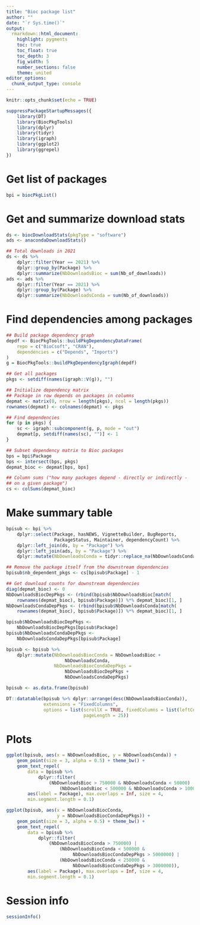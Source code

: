 ```yaml
---
title: "Bioc package list"
author: ""
date: "`r Sys.time()`"
output:
  rmarkdown::html_document:
    highlight: pygments
    toc: true
    toc_float: true
    toc_depth: 3
    fig_width: 5
    number_sections: false
    theme: united
editor_options: 
  chunk_output_type: console
---
```


```r
knitr::opts_chunk$set(echo = TRUE)
```

```r
suppressPackageStartupMessages({
    library(DT)
    library(BiocPkgTools)
    library(dplyr)
    library(tidyr)
    library(igraph)
    library(ggplot2)
    library(ggrepel)
})
```

# Get list of packages

```r
bpi = biocPkgList()
```

# Get and summarize download stats

```r
ds <- biocDownloadStats(pkgType = "software")
ads <- anacondaDownloadStats()

## Total downloads in 2021
ds <- ds %>%
    dplyr::filter(Year == 2021) %>%
    dplyr::group_by(Package) %>%
    dplyr::summarize(NbDownloadsBioc = sum(Nb_of_downloads))
ads <- ads %>%
    dplyr::filter(Year == 2021) %>%
    dplyr::group_by(Package) %>%
    dplyr::summarize(NbDownloadsConda = sum(Nb_of_downloads))
```

# Find dependencies among packages

```r
## Build package dependency graph
depdf <- BiocPkgTools::buildPkgDependencyDataFrame(
    repo = c("BioCsoft", "CRAN"),
    dependencies = c("Depends", "Imports")
)
g = BiocPkgTools::buildPkgDependencyIgraph(depdf)

## Get all packages
pkgs <- setdiff(names(igraph::V(g)), "")

## Initialize dependency matrix
## Package in row depends on packages in columns
depmat <- matrix(0, nrow = length(pkgs), ncol = length(pkgs))
rownames(depmat) <- colnames(depmat) <- pkgs

## Find dependencies
for (p in pkgs) {
    sc <- igraph::subcomponent(g, p, mode = "out")
    depmat[p, setdiff(names(sc), "")] <- 1
}

## Subset dependency matrix to Bioc packages
bps = bpi$Package
bps <- intersect(bps, pkgs)
depmat_bioc <- depmat[bps, bps]

## Column sums ("how many packages depend - directly or indirectly - 
## on a given package")
cs <- colSums(depmat_bioc)
```

# Make summary table

```r
bpisub <- bpi %>% 
    dplyr::select(Package, hasNEWS, VignetteBuilder, BugReports, 
                  PackageStatus, Maintainer, dependencyCount) %>%
    dplyr::left_join(ds, by = "Package") %>%
    dplyr::left_join(ads, by = "Package") %>%
    dplyr::mutate(NbDownloadsConda = tidyr::replace_na(NbDownloadsConda, 0))

## Remove the package itself from the downstream dependencies
bpisub$nb_dependent_pkgs <- cs[bpisub$Package] - 1

## Get download counts for downstream dependencies
diag(depmat_bioc) <- 0
NbDownloadsBiocDepPkgs <- (rbind(bpisub$NbDownloadsBioc[match(
    rownames(depmat_bioc), bpisub$Package)]) %*% depmat_bioc)[1, ]
NbDownloadsCondaDepPkgs <- (rbind(bpisub$NbDownloadsConda[match(
    rownames(depmat_bioc), bpisub$Package)]) %*% depmat_bioc)[1, ]

bpisub$NbDownloadsBiocDepPkgs <-
    NbDownloadsBiocDepPkgs[bpisub$Package]
bpisub$NbDownloadsCondaDepPkgs <- 
    NbDownloadsCondaDepPkgs[bpisub$Package]

bpisub <- bpisub %>%
    dplyr::mutate(NbDownloadsBiocConda = NbDownloadsBioc + 
                      NbDownloadsConda,
                  NbDownloadsBiocCondaDepPkgs =
                      NbDownloadsBiocDepPkgs + 
                      NbDownloadsCondaDepPkgs)

bpisub <- as.data.frame(bpisub)

DT::datatable(bpisub %>% dplyr::arrange(desc(NbDownloadsBiocConda)), 
              extensions = "FixedColumns",
              options = list(scrollX = TRUE, fixedColumns = list(leftColumns = 2), 
                             pageLength = 25))
```

# Plots

```r
ggplot(bpisub, aes(x = NbDownloadsBioc, y = NbDownloadsConda)) + 
    geom_point(size = 3, alpha = 0.5) + theme_bw() + 
    geom_text_repel(
        data = bpisub %>% 
            dplyr::filter(
                (NbDownloadsBioc > 750000 & NbDownloadsConda < 50000) |
                    (NbDownloadsBioc < 500000 & NbDownloadsConda > 100000)),
        aes(label = Package), max.overlaps = Inf, size = 4,
        min.segment.length = 0.1)

ggplot(bpisub, aes(x = NbDownloadsBiocConda,
                   y = NbDownloadsBiocCondaDepPkgs)) + 
    geom_point(size = 3, alpha = 0.5) + theme_bw() + 
    geom_text_repel(
        data = bpisub %>% 
            dplyr::filter(
                (NbDownloadsBiocConda > 750000) |
                    (NbDownloadsBiocConda < 500000 &
                         NbDownloadsBiocCondaDepPkgs > 5000000) | 
                    (NbDownloadsBiocConda < 250000 &
                         NbDownloadsBiocCondaDepPkgs > 3000000)), 
        aes(label = Package), max.overlaps = Inf, size = 4,
        min.segment.length = 0.1)
```

# Session info

```r
sessionInfo()
```

